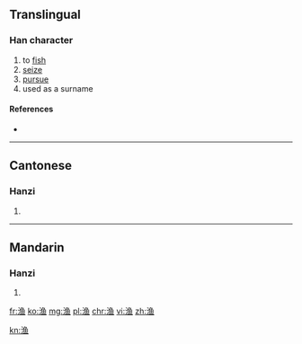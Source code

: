 {{also|漁}}
==Translingual==

===Han character===
{{Han char|rn=85|rad=水|as=08|sn=11|four=|canj=水弓田一 (ENWM)}}

# to [[fish]]
# [[seize]]
# [[pursue]]
# used as a surname

====References====
* {{Han ref|kx=0633.371|hdz=31656.050|uh=6E14|ud=28180}}

----

==Cantonese==

===Hanzi===
{{yue-hanzi|jyut=jyu4|y=yu4|tra=漁}}

# {{defn|lang=yue|sort=水08}}

----

==Mandarin==

===Hanzi===
{{cmn-hanzi|tra=漁|pin=[[yú]] ([[yu2]])|wg=yü<sup>2</sup>}}

# {{defn|lang=cmn|sort=水08}}

[[fr:渔]]
[[ko:渔]]
[[mg:渔]]
[[pl:渔]]
[[chr:渔]]
[[vi:渔]]
[[zh:渔]]

[[kn:渔]]